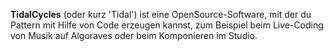 
'''TidalCycles''' (oder kurz 'Tidal') ist eine OpenSource-Software, mit der du Pattern mit Hilfe von Code erzeugen kannst, zum Beispiel beim Live-Coding von Musik auf Algoraves oder beim Komponieren im Studio.
